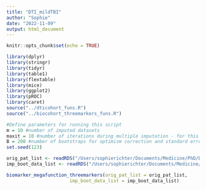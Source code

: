 ```yaml
---
title: "DTI_mildTBI"
author: "Sophie"
date: "2022-11-09"
output: html_document
---
```


```r
knitr::opts_chunk$set(echo = TRUE)
```

```r
library(dplyr)
library(stringr)
library(tidyr)
library(table1)
library(flextable)
library(mice)
library(ggplot2)
library(pROC)
library(caret)
source("../dticohort_funs.R")
source("../biocohort_threemarkers_funs.R")
```


```r
#Define parameters for running this script
m = 10 #number of imputed datasets
maxit = 10 #number of iterations during multiple imputation - for this data convergence observed after 10
B = 200 #number of bootstraps for optimism correction and standard errors
set.seed(123)

```



```r
orig_pat_list <- readRDS("/Users/sophierichter/Documents/Medicine/PhD/DTI_mTBI/Sensitivity_analyses/Missing_data/Bio_worst_case/RDS_bio/orig_pat_list_GFAP.rds")
imp_boot_data_list <- readRDS("/Users/sophierichter/Documents/Medicine/PhD/DTI_mTBI/Sensitivity_analyses/Missing_data/Bio_worst_case/RDS_bio/imp_boot_data_list.rds")

```



```r
biomarker_megafunction_threemarkers(orig_pat_list = orig_pat_list,
                       imp_boot_data_list = imp_boot_data_list)
```

